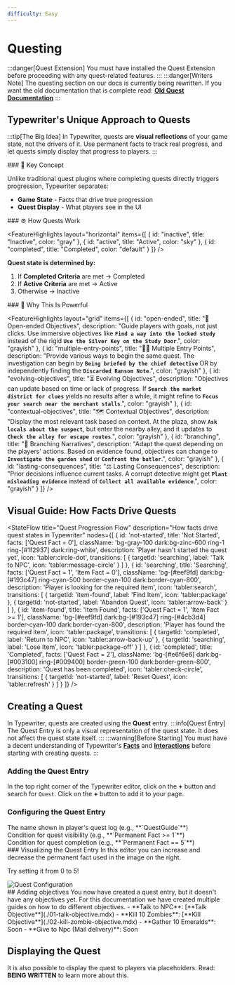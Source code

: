 ```yaml
---
difficulty: Easy
---
```



# Questing

:::danger[Quest Extension]
You must have installed the Quest Extension before proceeding with any quest-related features.
:::
:::danger[Writers Note]
The questing section on our docs is currently being rewritten. If you want the old documentation that is complete read: [**Old Quest Documentation**](../../../../version-0.7.0/docs/03-creating-stories/05-questing/index.mdx)
:::
## Typewriter's Unique Approach to Quests

:::tip[The Big Idea]
In Typewriter, quests are **visual reflections** of your game state, not the drivers of it. Use permanent facts to track real progress, and let quests simply display that progress to players.
:::

<SplitLayout>
<Section>
### 🔑 Key Concept

Unlike traditional quest plugins where completing quests directly triggers progression, Typewriter separates:

- **Game State** - Facts that drive true progression
- **Quest Display** - What players see in the UI
</Section>

<Section divider="left">
### ⚙️ How Quests Work

<FeatureHighlights 
  layout="horizontal"
  items={[
    {
      id: "inactive",
      title: "Inactive",
      color: "gray"
    },
    {
      id: "active",
      title: "Active",
      color: "sky"
    },
    {
      id: "completed",
      title: "Completed",
      color: "default"
    }
  ]}
/>

**Quest state is determined by:**

1. If **Completed Criteria** are met → Completed
2. If **Active Criteria** are met → Active
3. Otherwise → Inactive
</Section>
</SplitLayout>
### 💪 Why This Is Powerful

<FeatureHighlights layout="grid" 
items={[
      {
        id: "open-ended",
        title: "🤔 Open-ended Objectives",
        description: "Guide players with goals, not just clicks. Use immersive objectives like **`Find a way into the locked study`** instead of the rigid **`Use the Silver Key on the Study Door`**.",
        color: "grayish"
      },
      {
        id: "multiple-entry-points",
        title: "🕵️‍♀️ Multiple Entry Points",
        description: "Provide various ways to begin the same quest. The investigation can begin by **`Being briefed by the chief detective`** OR by independently finding the **`Discarded Ransom Note`**.",
        color: "grayish"
      },
      {
        id: "evolving-objectives",
        title: "⏳ Evolving Objectives",
        description: "Objectives can update based on time or lack of progress. If **`Search the market district for clues`** yields no results after a while, it might refine to **`Focus your search near the merchant stalls`**.",
        color: "grayish"
      },
      {
        id: "contextual-objectives",
        title: "🗺️ Contextual Objectives",
        description: "Display the most relevant task based on context. At the plaza, show **`Ask locals about the suspect`**, but enter the nearby alley, and it updates to **`Check the alley for escape routes`**.",
        color: "grayish"
      },
      {
        id: "branching",
        title: "🌿 Branching Narratives",
        description: "Adapt the quest depending on the players' actions. Based on evidence found, objectives can change to **`Investigate the garden shed`** or **`Confront the butler`**.",
        color: "grayish"
      },
      {
        id: "lasting-consequences",
        title: "⚖️ Lasting Consequences",
        description: "Prior decisions influence current tasks. A corrupt detective might get **`Plant misleading evidence`** instead of **`Collect all available evidence`**.",
        color: "grayish"
      }
  ]}
/>

## Visual Guide: How Facts Drive Quests

<StateFlow
  title="Quest Progression Flow"
  description="How facts drive quest states in Typewriter"
  nodes={[
    {
      id: 'not-started',
      title: 'Not Started',
      facts: ['Quest Fact = 0'],
      className: 'bg-gray-100 dark:bg-zinc-600 ring-1 ring-[#1f2937] dark:ring-white',
      description: 'Player hasn\'t started the quest yet',
      icon: 'tabler:circle-dot',
      transitions: [
        { 
          targetId: 'searching', 
          label: 'Talk to NPC', 
          icon: 'tabler:message-circle' 
        }
      ]
    },
    {
      id: 'searching',
      title: 'Searching',
      facts: ['Quest Fact = 1', 'Item Fact = 0'],
      className: 'bg-[#eef9fd] dark:bg-[#193c47] ring-cyan-500 border-cyan-100 dark:border-cyan-800',
      description: 'Player is looking for the required item',
      icon: 'tabler:search',
      transitions: [
        { 
          targetId: 'item-found', 
          label: 'Find Item', 
          icon: 'tabler:package' 
        },
        { 
          targetId: 'not-started', 
          label: 'Abandon Quest', 
          icon: 'tabler:arrow-back' 
        }
      ]
    },
    {
      id: 'item-found',
      title: 'Item Found',
      facts: ['Quest Fact = 1', 'Item Fact >= 1'],
      className: 'bg-[#eef9fd] dark:bg-[#193c47] ring-[#4cb3d4] border-cyan-100 dark:border-cyan-800',
      description: 'Player has found the required item',
      icon: 'tabler:package',
      transitions: [
        { 
          targetId: 'completed', 
          label: 'Return to NPC', 
          icon: 'tabler:arrow-back-up' 
        },
        { 
          targetId: 'searching', 
          label: 'Lose Item', 
          icon: 'tabler:package-off' 
        }
      ]
    },
    {
      id: 'completed',
      title: 'Completed',
      facts: ['Quest Fact = 2'],
      className: 'bg-[#e6f6e6] dark:bg-[#003100] ring-[#009400] border-green-100 dark:border-green-800',
      description: 'Quest has been completed',
      icon: 'tabler:check-circle',
      transitions: [
        {
          targetId: 'not-started',
          label: 'Reset Quest',
          icon: 'tabler:refresh'
        }
      ]
    }
  ]}
/>

## Creating a Quest
In Typewriter, quests are created using the **Quest** entry.
:::info[Quest Entry]
The Quest Entry is only a visual representation of the quest state. It does not affect the quest state itself.
:::
:::warning[Before Starting]
You must have a decent understanding of Typewriter's [**Facts**](../03-facts/index.mdx) and [**Interactions**](../01-interactions/index.mdx) before starting with creating quests.
:::
### Adding the Quest Entry
In the top right corner of the Typewriter editor, click on the **+** button and search for `Quest`. Click on the **+** button to add it to your page.

<EntrySearch entryName="quest" />

### Configuring the Quest Entry

<SplitLayout columns={3}>
<Section divider='right'>
<FeatureHighlights layout="horizontal" 
items={[{id: "display-name", title: "Display Name", color: "orange"}]}
/>
The name shown in player's quest log (e.g., **`QuestGuide`**)
</Section>
<Section divider="middle">
<FeatureHighlights layout="horizontal"
items={[{id: "active-criteria", title: "Active Criteria", color: "sky"}]}
/>
Condition for quest visibility (e.g., **`Permanent Fact >= 1`**)
</Section>
<Section divider="left">
<FeatureHighlights layout="horizontal"
items={[{id: "completed-criteria", title: "Completed Criteria", color: "default"}]}
/>
Condition for quest completion (e.g., **`Permanent Fact == 5`**)
</Section>
</SplitLayout>
<SplitLayout>
<Section divider="right">
### Visualizing the Quest Entry
In this editor you can increase and decrease the permanent fact used in the image on the right.

 Try setting it from 0 to 5!
<StatusEditor />
</Section>
<Section divider="left">
<Image img={require("../../assets/questing/quest/quest-configuration.png")} alt="Quest Configuration" width={400}/>
</Section>
</SplitLayout>
## Adding objectives
You now have created a quest entry, but it doesn't have any objectives yet. For this documentation we have created multiple guides on how to do different objectives.
- **Talk to NPC**: [**Talk Objective**](./01-talk-objective.mdx)
- **Kill 10 Zombies**: [**Kill Objective**](./02-kill-zombie-objective.mdx)
- **Gather 10 Emeralds**: Soon
- **Give to Npc (Mail delivery)**: Soon

## Displaying the Quest
It is also possible to display the quest to players via placeholders. Read: **BEING WRITTEN** to learn more about this.
